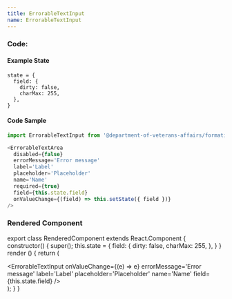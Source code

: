 ```yaml
---
title: ErrorableTextInput
name: ErrorableTextInput
---
```



### Code:

#### Example State
```
state = {
  field: {
    dirty: false,
    charMax: 255,
  },
}
```

#### Code Sample
```javascript
import ErrorableTextInput from '@department-of-veterans-affairs/formation-react/ErrorableTextInput'

<ErrorableTextArea
  disabled={false}
  errorMessage='Error message'
  label='Label'
  placeholder='Placeholder'
  name='Name'
  required={true}
  field={this.state.field}
  onValueChange={(field) => this.setState({ field })}
/>
```

### Rendered Component

export class RenderedComponent extends React.Component {
  constructor() {
    super();
    this.state = {
      field: {
        dirty: false,
        charMax: 255,
      },
    }
  }
  render () {
    return (
      <div className="site-c-reactcomp__rendered">
        <ErrorableTextInput
          onValueChange={(e) => e}
          errorMessage='Error message'
          label='Label'
          placeholder='Placeholder'
          name='Name'
          field={this.state.field}
        />
      </div>
    );
  }
}

<RenderedComponent />
